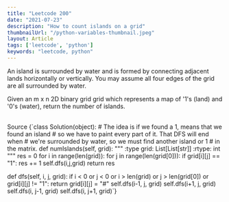 ```yaml
---
title: "Leetcode 200"
date: "2021-07-23"
description: "How to count islands on a grid"
thumbnailUrl: "/python-variables-thumbnail.jpeg"
layout: Article
tags: ['leetcode', 'python']
keywords: "leetcode, python"
---
```

  <p>An island is surrounded by water and is formed by connecting adjacent lands horizontally or vertically. You may assume all four edges of the grid are all surrounded by water.</p>
  <p>Given an m x n 2D binary grid grid which represents a map of '1's (land) and '0's (water), return the number of islands.</p>
  <br/>
  <ExternalLink target="_blank" aria-label="Leetcode 200 url" href="https://leetcode.com/problems/number-of-islands/">Source</ExternalLink>

<StaticCodeSnippet language="python">
{`class Solution(object):
  # The idea is if we found a 1, means that we found an island
  # so we have to paint every part of it. That DFS will end when
  # we're surrounded by water, so we must find another island or 1
  # in the matrix.
  def numIslands(self, grid):
      """
      :type grid: List[List[str]]
      :rtype: int
      """
      res = 0
      for i in range(len(grid)):
          for j in range(len(grid[0])):
            if grid[i][j] == "1":
                    res += 1
                    self.dfs(i,j,grid)
      return res
    
  def dfs(self, i, j, grid):
      if i < 0 or j < 0 or i > len(grid) or j > len(grid[0]) or grid[i][j] != "1": return
      grid[i][j] = "#"
      self.dfs(i-1, j, grid)
      self.dfs(i+1, j, grid)
      self.dfs(i, j-1, grid)
      self.dfs(i, j+1, grid)`}
</StaticCodeSnippet>